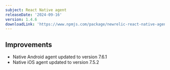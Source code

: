 ```yaml
---
subject: React Native agent
releaseDate: '2024-09-16'
version: 1.4.6
downloadLink: 'https://www.npmjs.com/package/newrelic-react-native-agent/v/1.4.5'
---
```


## Improvements

- Native Android agent updated to version 7.6.1
- Native iOS agent updated to version 7.5.2
